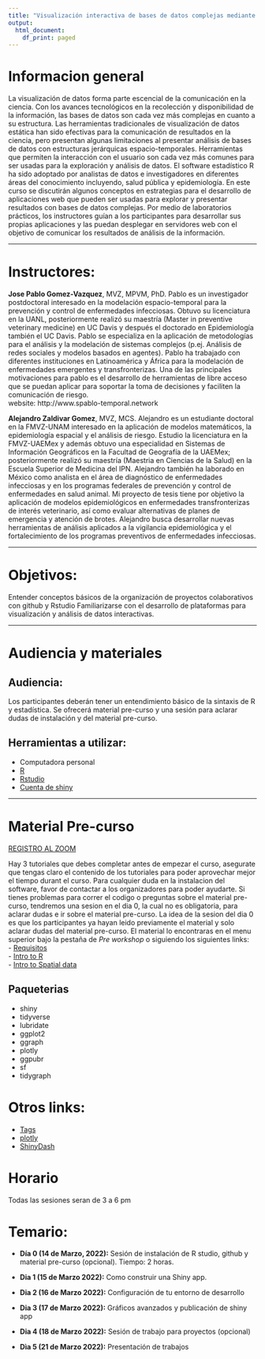 ```yaml
---
title: "Visualización interactiva de bases de datos complejas mediante la plataforma Shiny"
output:
  html_document:
    df_print: paged
---
```



# Informacion general


La visualización de datos forma parte escencial de la comunicación en la ciencia. Con los avances tecnológicos en la recolección y disponibilidad de la información, las bases de datos son cada vez más complejas en cuanto a su estructura. Las herramientas tradicionales de visualización de datos estática han sido efectivas para la comunicación de resultados en la ciencia, pero presentan algunas limitaciones al presentar  análisis de bases de datos con estructuras jerárquicas espacio-temporales. Herramientas que permiten la interacción con el usuario son cada vez más comunes para ser usadas para la exploración y análisis de datos. El software estadístico R ha sido adoptado por analistas de datos e investigadores en diferentes áreas del conocimiento incluyendo, salud pública y epidemiología. En este curso se discutirán algunos conceptos en estrategias para el desarrollo de aplicaciones web que pueden ser usadas para explorar y presentar resultados con bases de datos complejas. Por medio de laboratorios prácticos, los instructores guían a los participantes para desarrollar sus propias aplicaciones y las puedan desplegar en servidores web con el objetivo de comunicar los resultados de análisis de la información.

 ------------


# Instructores:

**Jose Pablo Gomez-Vazquez**, MVZ, MPVM, PhD. Pablo es un investigador postdoctoral interesado en la modelación espacio-temporal para la prevención y control de enfermedades infecciosas. Obtuvo su licenciatura en la UANL, posteriormente realizó su maestría (Master in preventive veterinary medicine) en UC Davis y después el doctorado en Epidemiología también el UC Davis. Pablo se especializa en la aplicación de metodologías para el análisis y la modelación de sistemas complejos (p.ej. Análisis de redes sociales y modelos basados en agentes). Pablo ha trabajado con diferentes instituciones en Latinoamérica y África para la modelación de enfermedades emergentes y transfronterizas. Una de las principales motivaciones para pablo es el desarrollo de herramientas de libre acceso que se puedan aplicar para soportar la toma de decisiones y faciliten la comunicación de riesgo.  
 website: http://www.spablo-temporal.network


**Alejandro Zaldivar Gomez**, MVZ, MCS. Alejandro es un estudiante doctoral en la FMVZ-UNAM interesado en la aplicación de modelos matemáticos, la epidemiología espacial y el análisis de riesgo. Estudio la licenciatura en la FMVZ-UAEMex y además obtuvo una especialidad en Sistemas de Información Geográficos en la Facultad de Geografía de la UAEMex; posteriormente realizó su maestría (Maestria en Ciencias de la Salud) en la Escuela Superior de Medicina del IPN. Alejandro también ha laborado en México como analista en el área de diagnóstico de enfermedades infecciosas y en los programas federales de prevención y control de enfermedades en salud animal. Mi proyecto de tesis tiene por objetivo la aplicación de modelos epidemiológicos en enfermedades transfronterizas de interés veterinario, así como evaluar alternativas de planes de emergencia y atención de brotes. Alejandro busca desarrollar nuevas herramientas de análisis aplicados a la vigilancia epidemiológica y el fortalecimiento de los programas preventivos de enfermedades infecciosas.


 ------------


# Objetivos:
 Entender conceptos básicos de la organización de proyectos colaborativos con github y Rstudio
 Familiarizarse con el desarrollo de plataformas para visualización y análisis de datos interactivas.


 ------------



# Audiencia y materiales

## Audiencia:
Los participantes deberán tener un entendimiento básico de la sintaxis de R y estadística. Se ofrecerá material pre-curso y una sesión para aclarar dudas de instalación y del material pre-curso.

## Herramientas a utilizar:
  
  - Computadora personal
  - [R](https://cloud.r-project.org)
  - [Rstudio](https://www.rstudio.com/products/rstudio/)
  - [Cuenta de shiny](https://www.shinyapps.io)


 ------------
 
 
 
# Material Pre-curso

[REGISTRO AL ZOOM](https://ucdavis.zoom.us/meeting/register/tJcucuqupj0tGdQBqdaaH__SWSc_FXVE5kc7)

Hay 3 tutoriales que debes completar antes de empezar el curso, asegurate que tengas claro el contenido de los tutoriales para poder aprovechar mejor el tiempo durant el curso. Para cualquier duda en la instalacion del software, favor de contactar a los organizadores para poder ayudarte. Si tienes problemas para correr el codigo o preguntas sobre el material pre-curso, tendremos una sesion en el dia 0, la cual no es obligatoria, para aclarar dudas e ir sobre el material pre-curso. La idea de la sesion del dia 0 es que los participantes ya hayan leido previamente el material y solo aclarar dudas del material pre-curso. El material lo encontraras en el menu superior bajo la pestaña de *Pre workshop* o siguiendo los siguientes links:  
  - [Requisitos](0a_Intro_req.html)  
  - [Intro to R](0b_Intro_to_R.html)  
  - [Intro to Spatial data](0c_Spatial_intro.html)
  
## Paqueterias 
  
  - shiny
  - tidyverse
  - lubridate
  - ggplot2
  - ggraph
  - plotly
  - ggpubr
  - sf
  - tidygraph
  
# Otros links:

  - [Tags](https://shiny.rstudio.com/articles/tag-glossary.html)
  - [plotly](https://plotly.com/r/)
  - [ShinyDash](https://rstudio.github.io/shinydashboard/structure.html)


# Horario 

Todas las sesiones seran de 3 a 6 pm  

# Temario:

   - **Día 0 (14 de Marzo, 2022):** Sesión de instalación de R studio, github y material pre-curso (opcional). Tiempo: 2 horas.
   - **Dia 1 (15 de Marzo 2022):** Como construir una Shiny app.
     <!-- - Introducción (15 minutos) -->
     <!-- - Arquitectura y estructura de la app (30 minutos) -->
     <!-- - Ejercicio 1: Abrir un archivo de Shiny app en R studio (15 minutos) -->
     <!-- - Inputs, outputs y server (30 minutos) -->            
     <!-- - Introduccion a base de datos (10 min) -->
     <!-- - Ejercicio 2: (90 minutos) -->
     <!-- - Cargar una base de datos -->
     <!-- - Agregar y modificar los input$ -->
     <!-- - Agregar y modificar los output$ -->
     <!-- - Sin código: Agreguen y modifiquen 3 inputs y 3 output (tabla, mapa y grafica) -->
     <!-- - Checkpoint -  --> 
   - **Dia 2 (16 de Marzo 2022):** Configuración de tu entorno de desarrollo
     <!-- - Recapitulación (15 minutos) -->
     <!-- - Configurar la interfaz del usuario (45 minutos) -->
     <!-- - Ejercicio 3: Introduccion a shiny dashboard (45 minutos) -->
     <!-- - Reactividad basica (30 minutos) -->
     <!-- - Ejercicio 4: Reactividad -->
     <!-- - Botones de acción -->
     <!-- - Cajas de mensajes -->
     <!-- - Checkpoint -  -->

   - **Dia 3 (17 de Marzo 2022):** Gráficos avanzados y publicación de shiny app
     <!-- - Recapitulación (15 minutos) -->
     <!-- - Graficos avanzados DT, plotly y visNetwork, mapbox (30 minutos) -->
     <!-- - Ejercicio 5: Agregar graficos y mapas interactivos (45 minutos) -->
     <!-- - Publicación en github y servidores de google drive (30 minutos) -->
     <!-- - Ejercicio 6: Publicar el shiny app y conectar con google drive (45 minutos)  -->
     <!-- - Checkpoint -  -->
     <!-- - Tarea boceto - -->

   - **Dia 4 (18 de Marzo 2022):** Sesión de trabajo para proyectos (opcional)
     <!-- - Presenten su borrador de aplicación -->

   - **Dìa 5 (21 de Marzo 2022):** Presentación de trabajos